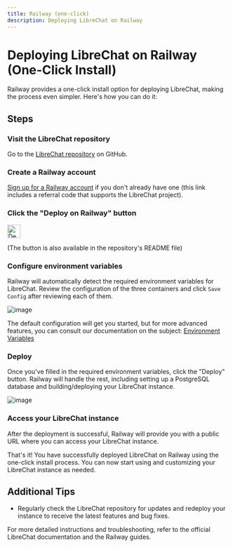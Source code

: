 ```yaml
---
title: Railway (one-click)
description: Deploying LibreChat on Railway
---
```


# Deploying LibreChat on Railway (One-Click Install)

Railway provides a one-click install option for deploying LibreChat, making the process even simpler. Here's how you can do it:

## Steps

### **Visit the LibreChat repository**

Go to the [LibreChat repository](https://github.com/danny-avila/LibreChat) on GitHub.

### **Create a Railway account**

[Sign up for a Railway account](https://railway.app?referralCode=HI9hWz) if you don't already have one (this link includes a referral code that supports the LibreChat project).

### **Click the "Deploy on Railway" button**

<p align="left">
    <a href="https://railway.app/template/b5k2mn?referralCode=HI9hWz">
        <img src="https://railway.app/button.svg" alt="Deploy on Railway" height="30"/>
    </a>
</p>

(The button is also available in the repository's README file)


### **Configure environment variables**

Railway will automatically detect the required environment variables for LibreChat. Review the configuration of the three containers and click `Save Config` after reviewing each of them.

![image](https://github.com/danny-avila/LibreChat/assets/32828263/4417e997-621c-44b6-8d2d-94d7e4e1a2bf)

The default configuration will get you started, but for more advanced features, you can consult our documentation on the subject: [Environment Variables](/docs/configuration/dotenv)

### **Deploy**

Once you've filled in the required environment variables, click the "Deploy" button. Railway will handle the rest, including setting up a PostgreSQL database and building/deploying your LibreChat instance.

![image](https://github.com/danny-avila/LibreChat/assets/32828263/d94e20c6-0ae7-42af-8937-7fbd34d63a3b)

### **Access your LibreChat instance**

After the deployment is successful, Railway will provide you with a public URL where you can access your LibreChat instance.

That's it! You have successfully deployed LibreChat on Railway using the one-click install process. You can now start using and customizing your LibreChat instance as needed.

## Additional Tips

- Regularly check the LibreChat repository for updates and redeploy your instance to receive the latest features and bug fixes.

For more detailed instructions and troubleshooting, refer to the official LibreChat documentation and the Railway guides.
